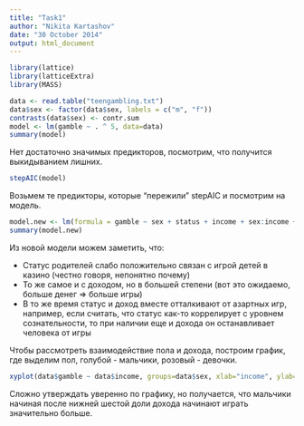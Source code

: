 ```yaml
---
title: "Task1"
author: "Nikita Kartashov"
date: "30 October 2014"
output: html_document
---
```

```r
library(lattice)
library(latticeExtra)
library(MASS)
```

```r
data <- read.table("teengambling.txt")
data$sex <- factor(data$sex, labels = c("m", "f"))
contrasts(data$sex) <- contr.sum
model <- lm(gamble ~ . ^ 5, data=data)
summary(model)
```

Нет достаточно значимых предикторов, посмотрим, что получится выкидыванием лишних.

```r
stepAIC(model)
```

Возьмем те предикторы, которые "пережили" stepAIC и посмотрим на модель.

```r
model.new <- lm(formula = gamble ~ sex + status + income + sex:income + status:income, data = data)
summary(model.new)
```

Из новой модели можем заметить, что:

* Cтатус родителей слабо положительно связан с игрой детей в казино (честно говоря, непонятно почему)
* То же самое и с доходом, но в большей степени (вот это ожидаемо, больше денег => больше игры)
* В то же время статус и доход вместе отталкивают от азартных игр, например, если считать, что статус как-то коррелирует с уровнем сознательности, то при наличии еще и дохода он останавливает человека от игры

Чтобы рассмотреть взаимодействие пола и дохода, построим график, где выделим пол, голубой - мальчики, розовый - девочки.

```r
xyplot(data$gamble ~ data$income, groups=data$sex, xlab="income", ylab="gamble")
```

Сложно утверждать уверенно по графику, но получается, что мальчики начиная после нижней шестой доли дохода начинают играть значительно больше.